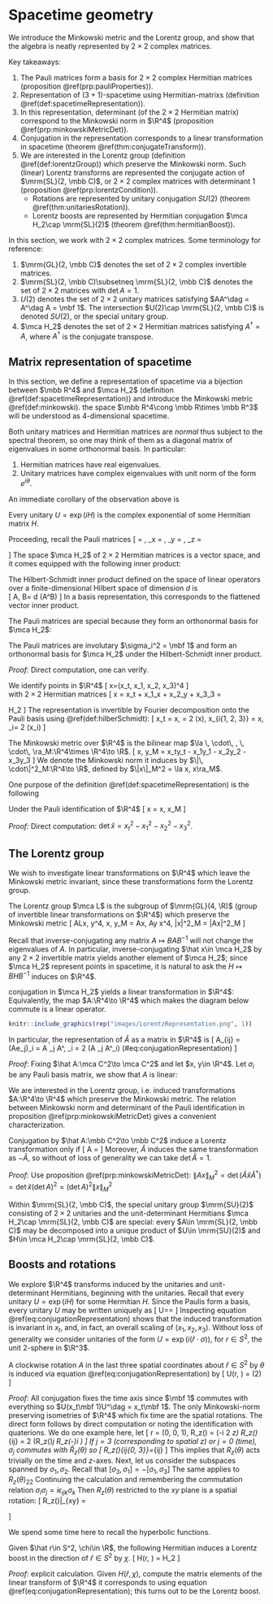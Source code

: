 # Spacetime geometry 

We introduce the Minkowski metric and the Lorentz group, and 
show that the algebra is neatly represented by $2\times 2$ complex matrices. 

Key takeaways: 

1. The Pauli matrices form a basis for 
    $2\times 2$ complex Hermitian matrices (proposition \@ref(prp:pauliProperties)). 
2. Representation of $(3+1)$-spacetime using 
    Hermitian-matrixs (definition \@ref(def:spacetimeRepresentation)). 
3. In this representation, determinant (of the $2\times 2$ Hermitian matrix)
    correspond to the Minkowski norm in $\R^4$ 
    (proposition \@ref(prp:minkowskiMetricDet)). 
4. Conjugation in the representation corresponds to a linear transformation 
    in spacetime (theorem \@ref(thm:conjugateTransform)). 
5. We are interested in the Lorentz group (definition \@ref(def:lorentzGroup))
    which preserve the Minkowski norm. Such (linear) Lorentz transforms 
    are represented the conjugate action of $\mrm{SL}(2, \mbb C)$, or 
    $2\times 2$ complex matrices with determinant 1
    (proposition \@ref(prp:lorentzCondition)). 
    - Rotations are represented by unitary conjugation $SU(2)$ 
        (theorem \@ref(thm:unitariesRotation)). 
    - Lorentz boosts are represented by Hermitian conjugation 
        $\mca H_2\cap \mrm{SL}(2)$ 
        (theorem \@ref(thm:hermitianBoost)). 

In this section, we work with $2\times 2$ complex matrices. 
Some terminology for reference:

1. $\mrm{GL}(2, \mbb C)$ denotes the set of $2\times 2$ complex invertible 
    matrices. 
2. $\mrm{SL}(2, \mbb C)\subsetneq \mrm{SL}(2, \mbb C)$ denotes the set 
    of $2\times 2$ matrices with $\det A=1$. 
3. $U(2)$ denotes the set of $2\times 2$ unitary matrices 
    satisfying $AA^\dag = A^\dag A = \mbf 1$. 
    The intersection $U(2)\cap \mrm{SL}(2, \mbb C)$ is denoted $SU(2)$, 
    or the special unitary group. 
3. $\mca H_2$ denotes the set of $2\times 2$ Hermitian matrices 
    satisfying $A^\dag = A$, where $A^\dag$ is the conjugate transpose. 

## Matrix representation of spacetime {-}

In this section, we define a representation of spacetime 
via a bijection between $\mbb R^4$ and $\mca H_2$ 
(definition \@ref(def:spacetimeRepresentation)) and 
introduce the Minkowski metric \@ref(def:minkowski). 
the space $\mbb R^4\cong \mbb R\times \mbb R^3$ will be 
understood as $4$-dimensional spacetime. 

Both unitary matrices and Hermitian matrices are _normal_ thus subject to 
the spectral theorem, so one may think of them as a diagonal matrix of eigenvalues 
in some orthonormal basis. In particular: 

1. Hermitian matrices have real eigenvalues. 
2. Unitary matrices have complex eigenvalues with unit norm of the form $e^{i\theta}$. 

An immediate corollary of the observation above is 

:::{.proposition}
Every unitary $U=\exp(iH)$ is the complex exponential of 
some Hermitian matrix $H$. 
:::

Proceeding, recall the Pauli matrices 
\[ 
    \mbf 1 = \begin{bmatrix} 1 \\ & 1\end{bmatrix}, \quad 
    \sigma_x = \begin{bmatrix} & 1 \\ 1 \end{bmatrix}, \quad 
    \sigma_y = \begin{bmatrix} & -i \\ i \end{bmatrix}, \quad 
    \sigma_z = \begin{bmatrix} 1 \\ & -1\end{bmatrix}
\] 
The space $\mca H_2$ of $2\times 2$ Hermitian matrices is a vector space, 
and it comes equipped with the following inner product: 

:::{.definition #hilberSchmidt name="Hilbert-Schmidt inner product"} 
The Hilbert-Schmidt inner product defined on the space of linear operators 
    over a finite-dimensional Hilbert space of dimension $d$ is  
    \[ 
        \la A, B\ra = \df 1 d \mrm{Tr}(A^\dag B)
    \] 
    In a basis representation, this corresponds to the flattened vector inner product. 
:::

The Pauli matrices are special because they form an orthonormal basis for $\mca H_2$: 

:::{.proposition #pauliProperties}
The Pauli matrices are involutary $\sigma_i^2 = \mbf 1$ and 
    form an orthonormal basis for $\mca H_2$ under the Hilbert-Schmidt 
    inner product. 
:::
_Proof:_ Direct computation, one can verify. 

:::{.definition #spacetimeRepresentation name="representation of spacetime"}
We identify points in $\R^4$ 
    \[ 
        x=(x_t, x_1, x_2, x_3)\in \R^4
    \]  
    with $2\times 2$ Hermitian matrices 
    \[ 
        \hat x 
        = x_t\mbf 1 + x_1\sigma_x + x_2\sigma_y + x_3\sigma_3 = 
        \begin{bmatrix} x_t + x_3 & x_1 - i x_2  \\ x_1 + ix_2 & x_t - x_3
        \end{bmatrix}\in \mca H_2
    \] 
    The representation is invertible by Fourier 
    decomposition onto the Pauli basis using \@ref(def:hilberSchmidt): 
    \[ 
        x_t = \la \hat x, \mbf 1\ra = \df 1 2 \mrm{tr}(\hat x\mbf 1), \quad 
        x_{i\in \{1, 2, 3\}} = \la \hat x, \sigma_i\ra = \df 1 2 \mrm{tr}(\hat x\sigma_i) 
    \] 
:::

:::{.definition #minkowski name="Minkowski metric"}
The Minkowski metric over $\R^4$ is the bilinear map 
    $\la \, \cdot\, , \, \cdot\, \ra_M:\R^4\times \R^4\to \R$. 
    \[ 
        \la x, y\ra_M = x_ty_t - x_1y_1 - x_2y_2 - x_3y_3
    \] 
    We denote the Minkowski norm it induces by $\|\, \cdot\|^2_M:\R^4\to \R$, 
    defined by $\|x\|_M^2 = \la x, x\ra_M$. 
:::

One purpose of the 
definition \@ref(def:spacetimeRepresentation) is the following 

:::{.proposition #minkowskiMetricDet}
Under the Pauli identification of $\R^4$
    \[ 
        \det \hat x = \la x, x\ra_M 
    \] 
:::
_Proof:_ Direct computation: $\det \hat x = x_t^2 - x_1^2 - x_2^2 - x_3^2$. 

## The Lorentz group {-}

We wish to investigate linear transformations on $\R^4$ which leave the Minkowski 
metric invariant, since these transformations form the Lorentz group. 

:::{.definition #lorentzGroup name="Lorentz group"}
The Lorentz group $\mca L$ is the subgroup of $\mrm{GL}(4, \R)$ (group of 
    invertible linear transformations on $\R^4$) which preserve the Minkowski metric 
    \[ 
        A\in \mca L\iff \forall x, y\in \R^4, \la x, y\ra_M = \la Ax, Ay\ra
        \iff \forall x\in \R^4, \|x\|^2_M = \|Ax\|^2_M
    \] 
:::

Recall that inverse-conjugating any matrix $A\mapsto BAB^{-1}$ 
will not change the eigenvalues of $A$. In particular, inverse-conjugating 
$\hat x\in \mca H_2$ by any $2\times 2$ invertible matrix yields 
another element of $\mca H_2$; since $\mca H_2$ represent 
points in spacetime, it is natural to ask the 
$H\mapsto BHB^{-1}$ induces on $\R^4$.

:::{.theorem #conjugateTransform name="conjugation-induced linear transform"}
conjugation in $\mca H_2$ yields a linear transformation in $\R^4$: 
    Equivalently, 
    the map $A:\R^4\to \R^4$ which makes the diagram 
    below commute is a linear operator. 

```r
knitr::include_graphics(rep("images/LorentzRepresentation.png", 1))
```
In particular, the representation of $\hat A$ as a matrix in $\R^4$ is
    \[ 
        A_{ij} = (Ae_j)_i = \la \hat A \sigma_j \hat A^\dag, \sigma_i \ra 
        = \df 1 2 \mrm{tr}\left(\hat A \sigma_j \hat A^\dag\sigma_i\right) 
        (\#eq:conjugationRepresentation)
    \] 
:::
_Proof_: Fixing $\hat A:\mca C^2\to \mca C^2$ and let $x, y\in \R^4$.
    Let $\sigma_i$ be any Pauli basis matrix, we show that $A$ is linear: 
\begin{align}
    \left[A(x+\alpha y)\right]_i &= 
    \la \hat A(\hat x + \alpha \hat y)\hat A^\dag, \sigma_i\ra 
    = \df 1 2 \mrm{tr}\left(\hat A (\hat x + \alpha \hat y)\hat A^\dag \sigma_i \right) \\ 
    &= \df 1 2 \mrm{tr}\left(\hat A \hat x \hat A^\dag \sigma_i \right)  + 
        \df 1 2 \alpha \mrm{tr}\left(\hat A \hat x \hat A^\dag \sigma_i \right) 
    = (Ax)_i + \alpha(Ay)_i 
\end{align}

We are interested in the Lorentz group, i.e. induced transformations $A:\R^4\to \R^4$ which 
preserve the Minkowski metric. 
The relation between Minkowski norm and determinant of the Pauli identification in
proposition \@ref(prp:minkowskiMetricDet) gives a convenient characterization. 

:::{.proposition #lorentzCondition}
Conjugation by $\hat A:\mbb C^2\to \mbb C^2$ induce a Lorentz transformation only if 
    \[ 
        \det \hat A = \pm 1
    \] 
    Moreover, $\hat A$ induces the same transformation as $-\hat A$, 
        so without of loss of generality we can take $\det \hat A = 1$. 
:::
_Proof_: Use proposition \@ref(prp:minkowskiMetricDet): 
$\|Ax\|^2_M = \det(\hat A\hat x\hat A^\dag) 
    = \det \hat x (\det A)^2 = (\det A)^2 \|x\|^2_M$

Within $\mrm{SL}(2, \mbb C)$, the special unitary group $\mrm{SU}(2)$ consisting of $2\times 2$ 
unitaries and the unit-determinant Hermitians $\mca H_2\cap \mrm{SL}(2, \mbb C)$ are special: 
every $A\in \mrm{SL}(2, \mbb C)$ may be decomposed into a unique product of 
$U\in \mrm{SU}(2)$ and $H\in \mca H_2\cap \mrm{SL}(2, \mbb C)$. 

## Boosts and rotations {-}

We explore $\R^4$ transforms induced by the unitaries and unit-determinant Hermitians, 
beginning with the unitaries. Recall that every unitary $U=\exp(iH)$ for some Hermitian $H$. 
Since the Paulis form a basis, every unitary $U$ may be written uniquely as 
\[ 
    U=\exp\left[i(x_t \mbf 1 + x_1\sigma_x + x_2\sigma_y + x_3\sigma_z)\right] = 
    \exp\left[ix_t + i(x_1\sigma_x + x_2\sigma_y + x_3\sigma_z)\right]
\] 
Inspecting equation \@ref(eq:conjugationRepresentation) shows that the induced transformation is 
invariant in $x_t$, and, in fact, an overall scaling of $(x_1, x_2, x_3)$. Without loss of 
generality we consider unitaries of the form $U=\exp(i(\hat r\cdot \sigma))$, for $r\in S^2$,
the unit $2$-sphere in $\R^3$. 

:::{.theorem #unitariesRotation name="unitaries induce spatial rotations"}
 A clockwise rotation $A$ in the last three spatial coordinates about $\hat r\in S^2$ by $\theta$ 
    is induced via equation \@ref(eq:conjugationRepresentation) by 
    \[ 
        U(\hat r, \theta) = 
        \exp\left[-\df i 2 \theta (\hat r\cdot \vec \sigma)\right] \in \mrm{SU}(2)
    \] 

_Proof:_ All conjugation fixes the time axis since $\mbf 1$ commutes 
    with everything so $U(x_t\mbf 1)U^\dag = x_t\mbf 1$. 
    The only Minkowski-norm preserving isometries of $\R^4$ which fix time
    are the spatial rotations. The direct form follows by direct computation or 
    noting the identification with quaterions. We do one example here, let 
    \[ 
        \hat r = (0, 0, 1), \quad \hat R_z(\theta) = \exp\left(-\df i 2 \theta\sigma_z\right)
        \implies R_z(\theta)_{ij} = \df 1 2 \mrm{tr}\left(\hat R_z(\theta)\sigma_j 
        \hat R_z(-\theta)\sigma_i \right)
    \] 
    If $j=3$ (corresponding to spatial $z$) or $j=0$ (time), 
    $\sigma_j$ commutes with $\hat R_z(\theta)$ so 
    \[ 
        R_z(\theta)_{ij\notin\{0, 3\}}=\delta_{ij}
    \] 
    This implies that $R_z(\theta)$ acts trivially on the time and $z$-axes. 
    Next, let us consider the subspaces spanned by $\sigma_1, \sigma_2$. Recall that 
    $[\sigma_3, \sigma_1] = -[\sigma_1, \sigma_3]$ 
    \begin{align}
        R_z(\theta)_{11} 
        &= \df 1 2 \mrm{tr}\left(e^{-i\theta \sigma_3/2}\sigma_1 e^{i\theta \sigma_3/2}\sigma_1 \right) \\ 
        &= \df 1 2 \mrm{tr}\left(e^{-i\theta \sigma_3}\sigma_1\sigma_1 \right) 
        = \df 1 2 \mrm{tr}\left(e^{-i\theta \sigma_3}\right) \\ 
        &= \df {e^{i\theta} + e^{-i\theta}} 2 = \cos\theta 
    \end{align}
    The same applies to $R_z(\theta)_{22}$
    Continuing the calculation and remembering the commutation relation 
    $\sigma_i\sigma_j = i\epsilon_{ijk}\sigma_k$ 
    \begin{align}
        R_z(\theta)_{12} 
        &= \df 1 2 \mrm{tr}\left(e^{-i\theta \sigma_3/2}\sigma_1 e^{i\theta \sigma_3/2}\sigma_2 \right) \\ 
        &= \df 1 2 \mrm{tr}\left(e^{-i\theta \sigma_3}\sigma_1\sigma_2 \right) 
        = \df 1 2 \mrm{tr}\left(e^{-i\theta \sigma_3}i\sigma_3\right) \\ 
        &= \df {ie^{i\theta} - ie^{-i\theta}} 2 = \df{e^{-i\theta}-e^{i\theta}}{2i} = -\sin\theta
    \end{align}
    Then $R_z(\theta)$ restricted to the $xy$ plane is a spatial rotation: 
    \[ 
        R_z(\theta)\big|_{xy} = 
        \begin{bmatrix}
            \cos\theta & -\sin\theta \\ 
            \sin\theta & \cos\theta 
        \end{bmatrix}
    \] 
:::

We spend some time here to recall the hyperbolic functions. 
\begin{align}
    \cosh x &= \sinh'x = \df {e^x + e^{-x}} 2 \\ 
    \sinh x &= \cosh'x = \df {e^x - e^{-x}} 2 \\ 
    \sinh(x+y) &= \sinh x \cosh y + \cosh x \sinh y \\ 
    \cosh(x+y) &= \cosh x \cosh y + \sinh x \sinh y \\ 
    1 &= \cosh^2 x - \sinh^2 x 
\end{align}

:::{.theorem #hermitianBoost name="special Hermitians induce Lorentz boosts"}
Given $\hat r\in S^2, \chi\in \R$, the following Hermitian induces a Lorentz boost 
    in the direction of $\hat r\in S^2$ by $\chi$. 
    \[ 
        H(\hat r, \chi) = \exp \left[-\df 1 2 \chi (\hat r\cdot \sigma)\right]\in \mca H_2 
    \] 
:::
_Proof:_ explicit calculation. 
Given $H(\hat r, \chi)$, compute the matrix elements of the linear transform of 
$\R^4$ it corresponds to using 
equation \@ref(eq:conjugationRepresentation); this turns out to be the 
Lorentz boost. 